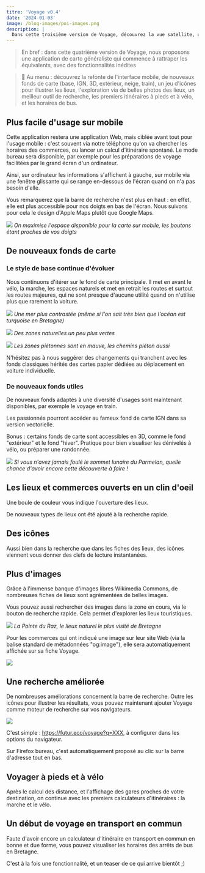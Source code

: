 ```yaml
---
titre: 'Voyage v0.4'
date: '2024-01-03'
image: /blog-images/poi-images.png
description: |
  Dans cette troisième version de Voyage, découvrez la vue satellite, un fond de carte qui relègue les routes majeures au second plan. Mais aussi, la mesure des distances, de meilleurs fiches pour les commerces et points d'intérêt, plus de filtres de recherche rapide de commerces et lieux, ainsi que le choix de la date du tableau d'horaires du train.
---
```



<script src="https://boitam.eu/embed.js" async="async"></script>

> En bref : dans cette quatrième version de Voyage, nous proposons une application de carto généraliste qui commence à rattraper les équivalents, avec des fonctionnalités inédites

> 📜 Au menu : découvrez la refonte de l'interface mobile, de nouveaux fonds de carte (base, IGN, 3D, extérieur, neige, train), un jeu d'icônes pour illustrer les lieux, l'exploration via de belles photos des lieux, un meilleur outil de recherche, les premiers itinéraires à pieds et à vélo, et les horaires de bus.

## Plus facile d'usage sur mobile

Cette application restera une application Web, mais ciblée avant tout pour l'usage mobile : c'est souvent via notre téléphone qu'on va chercher les horaires des commerces, ou lancer un calcul d'itinéraire spontané. Le mode bureau sera disponible, par exemple pour les préparations de voyage facilitées par le grand écran d'un ordinateur.

Ainsi, sur ordinateur les informations s'affichent à gauche, sur mobile via une fenêtre glissante qui se range en-dessous de l'écran quand on n'a pas besoin d'elle.

Vous remarquerez que la barre de recherche n'est plus en haut : en effet, elle est plus accessible pour nos doigts en bas de l'écran. Nous suivons pour cela le design d'Apple Maps plutôt que Google Maps.

![](/blog-images/mobile-0.4.png)
_On maximise l'espace disponible pour la carte sur mobile, les boutons étant proches de vos doigts_

## De nouveaux fonds de carte

### Le style de base continue d'évoluer

Nous continuons d'itérer sur le fond de carte principale. Il met en avant le vélo, la marche, les espaces naturels et met en retrait les routes et surtout les routes majeures, qui ne sont presque d'aucune utilité quand on n'utilise plus que rarement la voiture.

![](/blog-images/fond-0.4.png)
_Une mer plus contrastée (même si l'on sait très bien que l'océan est turquoise en Bretagne)_

![](/blog-images/fond-0.4-2.png)
_Des zones naturelles un peu plus vertes_

![](/blog-images/fond-piéton-0.4.png)
_Les zones piétonnes sont en mauve, les chemins piéton aussi_

N'hésitez pas à nous suggérer des changements qui tranchent avec les fonds classiques hérités des cartes papier dédiées au déplacement en voiture individuelle.

### De nouveaux fonds utiles

De nouveaux fonds adaptés à une diversité d'usages sont maintenant disponibles, par exemple le voyage en train.

<Pouete src="https://boitam.eu/@maeool/111653739714175528/embed" />

Les passionnés pourront accéder au fameux fond de carte IGN dans sa version vectorielle.

Bonus : certains fonds de carte sont accessibles en 3D, comme le fond "extérieur" et le fond "hiver". Pratique pour bien visualiser les dénivelés à vélo, ou préparer une randonnée.

![](/blog-images/hiver-3D-0.4.png)
_Si vous n'avez jamais foulé le sommet lunaire du Parmelan, quelle chance d'avoir encore cette découverte à faire !_

## Les lieux et commerces ouverts en un clin d'oeil

Une boule de couleur vous indique l'ouverture des lieux.

<Pouete src="https://boitam.eu/@maeool/111675148380801112" />

De nouveaux types de lieux ont été ajouté à la recherche rapide.

<Pouete src="https://boitam.eu/@maeool/111668943863935655" />

## Des icônes

Aussi bien dans la recherche que dans les fiches des lieux, des icônes viennent vous donner des clefs de lecture instantanées.

<Pouete src="https://boitam.eu/@maeool/111686513549196226" />

## Plus d'images

Grâce à l'immense banque d'images libres Wikimedia Commons, de nombreuses fiches de lieux sont agrémentées de belles images.

Vous pouvez aussi rechercher des images dans la zone en cours, via le bouton de recherche rapide. Cela permet d'explorer les lieux touristiques.

![](https://media.boitam.eu/media_attachments/files/111/647/537/541/666/353/original/709d5493d1572f9a.png)
_La Pointe du Raz, le lieux naturel le plus visité de Bretagne_

Pour les commerces qui ont indiqué une image sur leur site Web (via la balise standard de métadonnées "og:image"), elle sera automatiquement affichée sur sa fiche Voyage.

![](https://media.boitam.eu/media_attachments/files/111/572/692/854/783/185/original/ab1e65d642d79afa.png)

## Une recherche améliorée

De nombreuses améliorations concernent la barre de recherche. Outre les icônes pour illustrer les résultats, vous pouvez maintenant ajouter Voyage comme moteur de recherche sur vos navigateurs.

![](/blog-images/recherche-0.4.png)

C'est simple : https://futur.eco/voyage?q=XXX, à configurer dans les options du navigateur.

Sur Firefox bureau, c'est automatiquement proposé au clic sur la barre d'adresse tout en bas.

## Voyager à pieds et à vélo

Après le calcul des distance, et l'affichage des gares proches de votre destination, on continue avec les premiers calculateurs d'itinéraires : la marche et le vélo.

<Pouete src="https://boitam.eu/@maeool/111568613091004869" />

## Un début de voyage en transport en commun

Faute d'avoir encore un calculateur d'itinéraire en transport en commun en bonne et due forme, vous pouvez visualiser les horaires des arrêts de bus en Bretagne.

<Pouete src="https://boitam.eu/@maeool/111658912046665462" />

C'est à la fois une fonctionnalité, et un teaser de ce qui arrive bientôt ;)
